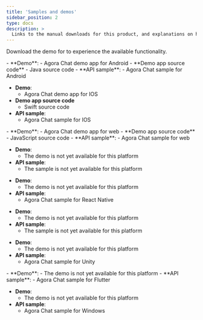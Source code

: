 ```yaml
---
title: 'Samples and demos'
sidebar_position: 2
type: docs
description: >
  Links to the manual downloads for this product, and explanations on how to install them.
---
```




Download the demo <Vpl k="CLIENT" /> for <Vg k="COMPANY" /> <Vg k="CHAT" /> to experience the available functionality.

<PlatformWrapper platform="android">
- **Demo**:
    - <Link to = "https://download.agora.io/sdk/release/agorachatdemo_android_1.2.0.apk"> Agora Chat demo app for Android</Link>
- **Demo app source code**
    - <Link to = "https://github.com/AgoraIO-Usecase/AgoraChat-android"> Java source code </Link>
- **API sample**:
    - <Link to = "https://github.com/AgoraIO/Agora-Chat-API-Examples/tree/main/Chat-Android"> Agora Chat sample for Android</Link>
</PlatformWrapper>

<PlatformWrapper platform="ios">

- **Demo**:
    -  <Link to = "https://testflight.apple.com/join/biaaOKqk"> Agora Chat demo app for IOS</Link>
- **Demo app source code**
    - <Link to = "https://github.com/AgoraIO-Usecase/AgoraChat-ios/tree/SwiftDemo/AgoraChat-Swift/AgoraChat-Swift"> Swift source code </Link>
- **API sample**:
    -  <Link to = "https://github.com/AgoraIO/Agora-Chat-API-Examples/tree/main/Chat-iOS"> Agora Chat sample for IOS</Link>

</PlatformWrapper>

<PlatformWrapper platform="web">
- **Demo**:
    - <Link to = "https://webdemo.chat.agora.io/"> Agora Chat demo app for web </Link>
- **Demo app source code**
    - <Link to = "https://github.com/AgoraIO-Usecase/AgoraChat-web"> JavaScript source code </Link>
- **API sample**:
    - <Link to = "https://github.com/AgoraIO/Agora-Chat-API-Examples/tree/main/Chat-Web"> Agora Chat sample for web </Link>
</PlatformWrapper>

<PlatformWrapper platform="electron">

- **Demo**:
    -  The demo <Vpl k="CLIENT" /> is not yet available for this platform
- **API sample**:
    -  The sample is not yet available for this platform

</PlatformWrapper>

<PlatformWrapper platform="react-native">

- **Demo**:
    -  The demo <Vpl k="CLIENT" /> is not yet available for this platform
- **API sample**:
    -  <Link to = "https://github.com/AgoraIO/Agora-Chat-API-Examples/tree/main/Chat-RN/quick_start_demo"> Agora Chat sample for React Native</Link>

</PlatformWrapper>

<PlatformWrapper platform="macos">

- **Demo**:
    -  The demo <Vpl k="CLIENT" /> is not yet available for this platform
- **API sample**:
    -  The sample is not yet available for this platform

</PlatformWrapper>
<PlatformWrapper platform="unity">

- **Demo**:
    -  The demo <Vpl k="CLIENT" /> is not yet available for this platform
- **API sample**:
    -  <Link to = "https://github.com/AgoraIO/Agora-Chat-API-Examples/tree/main/Chat-Unity"> Agora Chat sample for Unity</Link>

</PlatformWrapper>



<PlatformWrapper platform="flutter">
- **Demo**:
    -  The demo <Vpl k="CLIENT" /> is not yet available for this platform
- **API sample**:
    -  <Link to = "https://github.com/AgoraIO/Agora-Chat-API-Examples/tree/main/chat_flutter"> Agora Chat sample for Flutter</Link>

</PlatformWrapper>

<PlatformWrapper platform="windows">

- **Demo**:
    -  The demo <Vpl k="CLIENT" /> is not yet available for this platform
- **API sample**:
    -  <Link to = "https://github.com/AgoraIO/Agora-Chat-API-Examples/tree/main/windows-example"> Agora Chat sample for Windows</Link>



</PlatformWrapper>

